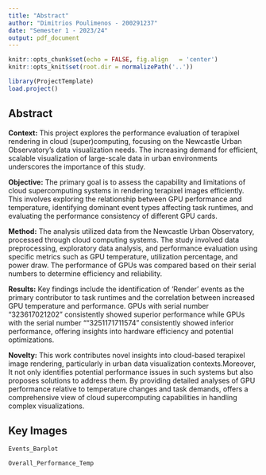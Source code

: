 ```yaml
---
title: "Abstract"
author: "Dimitrios Poulimenos - 200291237"
date: "Semester 1 - 2023/24"
output: pdf_document
---
```


```r
knitr::opts_chunk$set(echo = FALSE, fig.align   = 'center')
knitr::opts_knit$set(root.dir = normalizePath('..'))
```

```r
library(ProjectTemplate)
load.project()
```

## Abstract

**Context:**
This project explores the performance evaluation of terapixel rendering in cloud (super)computing, focusing on the Newcastle Urban Observatory's data visualization needs. The increasing demand for efficient, scalable visualization of large-scale data in urban environments underscores the importance of this study.

**Objective:**
The primary goal is to assess the capability and limitations of cloud supercomputing systems in rendering terapixel images efficiently. This involves exploring the relationship between GPU performance and temperature, identifying dominant event types affecting task runtimes, and evaluating the performance consistency of different GPU cards.

**Method:**
The analysis utilized data from the Newcastle Urban Observatory, processed through cloud computing systems. The study involved data preprocessing, exploratory data analysis, and performance evaluation using specific metrics such as GPU temperature, utilization percentage, and power draw. The performance of GPUs was compared based on their serial numbers to determine efficiency and reliability.

**Results:**
Key findings include the identification of 'Render' events as the primary contributor to task runtimes and the correlation between increased GPU temperature and performance. GPUs with serial number "323617021202" consistently showed superior performance while GPUs with the serial number "“3251171711574" consistently showed inferior performance, offering insights into hardware efficiency and potential optimizations.

**Novelty:**
This work contributes novel insights into cloud-based terapixel image rendering, particularly in urban data visualization contexts.Moreover, It not only identifies potential performance issues in such systems but also proposes solutions to address them. By providing detailed analyses of GPU performance relative to temperature changes and task demands, offers a comprehensive view of cloud supercomputing capabilities in handling complex visualizations. 

## Key Images

```r
Events_Barplot
```

```r
Overall_Performance_Temp
```

